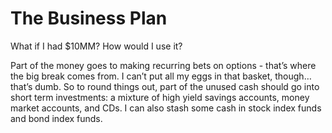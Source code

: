 # The Business Plan

What if I had $10MM? How would I use it? 

Part of the money goes to making recurring bets on options - that's where the 
big break comes from. I can't put all my eggs in that basket, though... that's 
dumb. So to round things out, part of the unused cash should go into short 
term investments: a mixture of high yield savings accounts, money market 
accounts, and CDs. I can also stash some cash in stock index funds and bond 
index funds. 